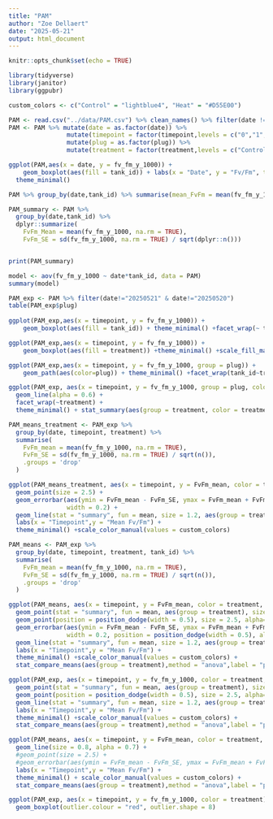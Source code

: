 ```yaml
---
title: "PAM"
author: "Zoe Dellaert"
date: "2025-05-21"
output: html_document
---
```


```r
knitr::opts_chunk$set(echo = TRUE)
```

```r
library(tidyverse)
library(janitor)
library(ggpubr)

custom_colors <- c("Control" = "lightblue4", "Heat" = "#D55E00")

PAM <- read.csv("../data/PAM.csv") %>% clean_names() %>% filter(date != "20250519")
PAM <- PAM %>% mutate(date = as.factor(date)) %>% 
                mutate(timepoint = factor(timepoint,levels = c("0","1","3","6","12","24","36","48","72","120"), ordered = TRUE)) %>% 
                mutate(plug = as.factor(plug)) %>%
                mutate(treatment = factor(treatment,levels = c("Control","Heat", ordered=TRUE)))

ggplot(PAM,aes(x = date, y = fv_fm_y_1000)) + 
    geom_boxplot(aes(fill = tank_id)) + labs(x = "Date", y = "Fv/Fm", title = "Fv/Fm by Date and Tank") +
  theme_minimal()

PAM %>% group_by(date,tank_id) %>% summarise(mean_FvFm = mean(fv_fm_y_1000))

PAM_summary <- PAM %>%
  group_by(date,tank_id) %>%
  dplyr::summarize(
    FvFm_Mean = mean(fv_fm_y_1000, na.rm = TRUE),
    FvFm_SE = sd(fv_fm_y_1000, na.rm = TRUE) / sqrt(dplyr::n()))


print(PAM_summary)

model <- aov(fv_fm_y_1000 ~ date*tank_id, data = PAM)
summary(model)
```

```r
PAM_exp <- PAM %>% filter(date!="20250521" & date!="20250520")
table(PAM_exp$plug)
  
ggplot(PAM_exp,aes(x = timepoint, y = fv_fm_y_1000)) + 
    geom_boxplot(aes(fill = tank_id)) + theme_minimal() +facet_wrap(~ treatment, scales = "free_x") 

ggplot(PAM_exp,aes(x = timepoint, y = fv_fm_y_1000)) + 
    geom_boxplot(aes(fill = treatment)) +theme_minimal() +scale_fill_manual(values = custom_colors) 

ggplot(PAM_exp,aes(x = timepoint, y = fv_fm_y_1000, group = plug)) + 
    geom_path(aes(color=plug)) + theme_minimal() +facet_wrap(tank_id~treatment) 

ggplot(PAM_exp, aes(x = timepoint, y = fv_fm_y_1000, group = plug, color = tank_id)) +
  geom_line(alpha = 0.6) +
  facet_wrap(~treatment) +
  theme_minimal() + stat_summary(aes(group = treatment, color = treatment), fun = mean, geom = "line", size = 1.2)

```


```r
PAM_means_treatment <- PAM_exp %>%
  group_by(date, timepoint, treatment) %>%
  summarise(
    FvFm_mean = mean(fv_fm_y_1000, na.rm = TRUE),
    FvFm_SE = sd(fv_fm_y_1000, na.rm = TRUE) / sqrt(n()),
    .groups = 'drop'
  )

ggplot(PAM_means_treatment, aes(x = timepoint, y = FvFm_mean, color = treatment,group = treatment)) +
  geom_point(size = 2.5) +
  geom_errorbar(aes(ymin = FvFm_mean - FvFm_SE, ymax = FvFm_mean + FvFm_SE),
                width = 0.2) +
  geom_line(stat = "summary", fun = mean, size = 1.2, aes(group = treatment)) +
  labs(x = "Timepoint",y = "Mean Fv/Fm") +
  theme_minimal() +scale_color_manual(values = custom_colors)

PAM_means <- PAM_exp %>%
  group_by(date, timepoint, treatment, tank_id) %>%
  summarise(
    FvFm_mean = mean(fv_fm_y_1000, na.rm = TRUE),
    FvFm_SE = sd(fv_fm_y_1000, na.rm = TRUE) / sqrt(n()),
    .groups = 'drop'
  )

ggplot(PAM_means, aes(x = timepoint, y = FvFm_mean, color = treatment, shape = tank_id)) +
  geom_point(stat = "summary", fun = mean, aes(group = treatment), size=2.5) +
  geom_point(position = position_dodge(width = 0.5), size = 2.5, alpha=0.5) +
  geom_errorbar(aes(ymin = FvFm_mean - FvFm_SE, ymax = FvFm_mean + FvFm_SE),
                width = 0.2, position = position_dodge(width = 0.5), alpha=0.5) +
  geom_line(stat = "summary", fun = mean, size = 1.2, aes(group = treatment)) +
  labs(x = "Timepoint",y = "Mean Fv/Fm") +
  theme_minimal() +scale_color_manual(values = custom_colors) +
  stat_compare_means(aes(group = treatment),method = "anova",label = "p.format",size = 3)

ggplot(PAM_exp, aes(x = timepoint, y = fv_fm_y_1000, color = treatment, shape = tank_id)) +
  geom_point(stat = "summary", fun = mean, aes(group = treatment), size=2.5) +
  geom_point(position = position_dodge(width = 0.5), size = 2.5, alpha=0.5) +
  geom_line(stat = "summary", fun = mean, size = 1.2, aes(group = treatment)) +
  labs(x = "Timepoint",y = "Mean Fv/Fm") +
  theme_minimal() +scale_color_manual(values = custom_colors) +
  stat_compare_means(aes(group = treatment),method = "anova",label = "p.format",size = 3)

ggplot(PAM_means, aes(x = timepoint, y = FvFm_mean, color = treatment, group = tank_id,shape = tank_id)) +
  geom_line(size = 0.8, alpha = 0.7) +
  #geom_point(size = 2.5) + 
  #geom_errorbar(aes(ymin = FvFm_mean - FvFm_SE, ymax = FvFm_mean + FvFm_SE),width = 0.2) +
  labs(x = "Timepoint",y = "Mean Fv/Fm") +
  theme_minimal() + scale_color_manual(values = custom_colors) +
  stat_compare_means(aes(group = treatment),method = "anova",label = "p.format",size = 3)


```

```r
ggplot(PAM_exp, aes(x = timepoint, y = fv_fm_y_1000, color = treatment)) +
  geom_boxplot(outlier.colour = "red", outlier.shape = 8) 


```


